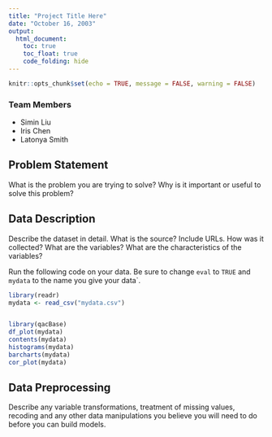 ---
title: "Project Title Here"
date: "October 16, 2003"
output:
  html_document:
    toc: true
    toc_float: true
    code_folding: hide
---

```{r setup, include=FALSE}
knitr::opts_chunk$set(echo = TRUE, message = FALSE, warning = FALSE)
```

### Team Members  
* Simin Liu   
* Iris Chen  
* Latonya Smith  

## Problem Statement

What is the problem you are trying to solve? Why is it important or useful to solve this problem?


## Data Description

Describe the dataset in detail. What is the source? Include URLs. How was it collected? What are the variables? What are the characteristics of the variables?

Run the following code on your data. Be sure to change `eval` to `TRUE` and `mydata` to the name you give your data`.

```{r echo=TRUE, eval=FALSE}
library(readr)
mydata <- read_csv("mydata.csv")


library(qacBase)
df_plot(mydata)
contents(mydata)
histograms(mydata)
barcharts(mydata)
cor_plot(mydata)
```



## Data Preprocessing

Describe any variable transformations, treatment of missing values, recoding and any other data manipulations you believe you will need to do before you can build models.